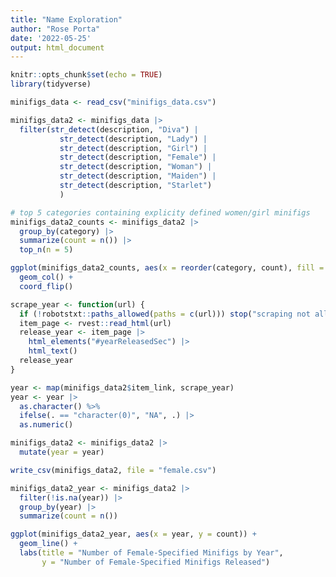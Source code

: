 ```yaml
---
title: "Name Exploration"
author: "Rose Porta"
date: '2022-05-25'
output: html_document
---
```


```r
knitr::opts_chunk$set(echo = TRUE)
library(tidyverse)
```

```r
minifigs_data <- read_csv("minifigs_data.csv")

minifigs_data2 <- minifigs_data |> 
  filter(str_detect(description, "Diva") | 
           str_detect(description, "Lady") |
           str_detect(description, "Girl") |
           str_detect(description, "Female") |
           str_detect(description, "Woman") |
           str_detect(description, "Maiden") |
           str_detect(description, "Starlet")
           )

# top 5 categories containing explicity defined women/girl minifigs
minifigs_data2_counts <- minifigs_data2 |> 
  group_by(category) |> 
  summarize(count = n()) |> 
  top_n(n = 5)

ggplot(minifigs_data2_counts, aes(x = reorder(category, count), fill = category, y = count)) +
  geom_col() +
  coord_flip()
```

```r
scrape_year <- function(url) {
  if (!robotstxt::paths_allowed(paths = c(url))) stop("scraping not allowed, cannot proceed")
  item_page <- rvest::read_html(url)
  release_year <- item_page |> 
    html_elements("#yearReleasedSec") |> 
    html_text()
  release_year
}
```

```r
year <- map(minifigs_data2$item_link, scrape_year)
year <- year |> 
  as.character() %>% 
  ifelse(. == "character(0)", "NA", .) |> 
  as.numeric()

minifigs_data2 <- minifigs_data2 |> 
  mutate(year = year)

write_csv(minifigs_data2, file = "female.csv")
```

```r
minifigs_data2_year <- minifigs_data2 |> 
  filter(!is.na(year)) |> 
  group_by(year) |> 
  summarize(count = n())

ggplot(minifigs_data2_year, aes(x = year, y = count)) +
  geom_line() +
  labs(title = "Number of Female-Specified Minifigs by Year",
       y = "Number of Female-Specified Minifigs Released")
```

